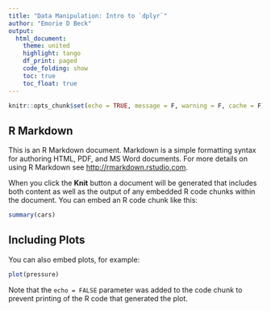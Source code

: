 ```yaml
---
title: "Data Manipulation: Intro to `dplyr`"
author: "Emorie D Beck"
output:
  html_document:
    theme: united
    highlight: tango
    df_print: paged
    code_folding: show
    toc: true
    toc_float: true
---
```


```r
knitr::opts_chunk$set(echo = TRUE, message = F, warning = F, cache = F)
```

## R Markdown

This is an R Markdown document. Markdown is a simple formatting syntax for authoring HTML, PDF, and MS Word documents. For more details on using R Markdown see <http://rmarkdown.rstudio.com>.

When you click the **Knit** button a document will be generated that includes both content as well as the output of any embedded R code chunks within the document. You can embed an R code chunk like this:

```r
summary(cars)
```

## Including Plots

You can also embed plots, for example:

```r
plot(pressure)
```

Note that the `echo = FALSE` parameter was added to the code chunk to prevent printing of the R code that generated the plot.
